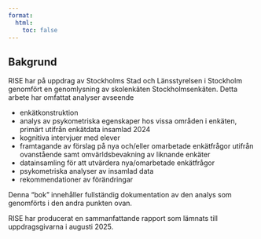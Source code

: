 ---
format:
  html:
    toc: false
---

## Bakgrund {.unnumbered}

RISE har på uppdrag av Stockholms Stad och Länsstyrelsen i Stockholm genomfört en
genomlysning av skolenkäten Stockholmsenkäten. Detta arbete har omfattat analyser avseende

- enkätkonstruktion
- analys av psykometriska egenskaper hos vissa områden i enkäten, primärt utifrån enkätdata insamlad 2024
- kognitiva intervjuer med elever
- framtagande av förslag på nya och/eller omarbetade enkätfrågor utifrån ovanstående samt omvärldsbevakning av liknande enkäter
- datainsamling för att utvärdera nya/omarbetade enkätfrågor
- psykometriska analyser av insamlad data
- rekommendationer av förändringar

Denna "bok" innehåller fullständig dokumentation av den analys som genomförts i den andra punkten ovan.

RISE har producerat en sammanfattande rapport som lämnats till uppdragsgivarna i augusti 2025.